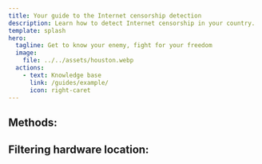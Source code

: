 ```yaml
---
title: Your guide to the Internet censorship detection
description: Learn how to detect Internet censorship in your country.
template: splash
hero:
  tagline: Get to know your enemy, fight for your freedom
  image:
    file: ../../assets/houston.webp
  actions:
    - text: Knowledge base
      link: /guides/example/
      icon: right-caret
---
```



## Methods:

<CardGrid>
  <LinkCard title="DNS hijacking" href="/guides/dns-hijacking" />
  <LinkCard title="IP blackhole/redirection" href="/guides/ip-blackhole" />
  <LinkCard
    title="HTTPS domain name (SNI) filtering"
    href="/guides/sni-filtering"
  />
  <LinkCard title="Throttling" href="/guides/throttling" />
  <LinkCard
    title="DPI protocol filtering"
    href="/guides/dpi-protocol-filtering"
  />
  <LinkCard
    title="DPI application filtering"
    href="/guides/dpi-application-filtering"
  />
  <LinkCard title="DPI (other)" href="/guides/dpi-other" />
</CardGrid>

## Filtering hardware location:

<CardGrid>
  <LinkCard title="ISP Inner filtering" href="/guides/isp-inner-filtering" />
  <LinkCard
    title="ISP Incoming traffic filtering"
    href="/guides/isp-incoming-traffic-filtering"
  />
  <LinkCard
    title="Transit (upstream) ISP filtering"
    href="/guides/transit-isp-filtering"
  />
  <LinkCard
    title="State Level Incoming traffic filtering"
    href="/guides/state-level-incoming-traffic-filtering"
  />
</CardGrid>
